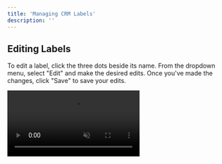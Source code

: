 ```yaml
---
title: 'Managing CRM Labels'
description: ''
---
```


## Editing Labels

To edit a label, click the three dots beside its name. From the dropdown menu, select "Edit" and make the desired edits. Once you've made the changes, click "Save" to save your edits.

<video autoplay="true" muted="true" loop playsinline className="w-full aspect-video" src="/videos/guides_edit_label.mp4" />

## Removing Labels

<Warning>You cannot remove the first column in your CRM, which is named "Engaged" by default. You **can** change its name and type - check out the [Getting Started](/crm/quickstart) guide for more details.</Warning>

To delete a label, click the three dots beside its name. From the dropdown menu, select "Delete". Any leads in this label will be moved back to your first (default) column.

<video autoplay="true" muted="true" loop playsinline className="w-full aspect-video" src="/videos/guides_delete_label.mp4" />